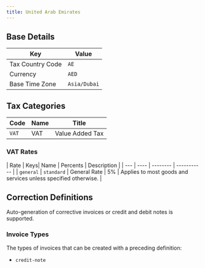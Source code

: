 ```yaml
---
title: United Arab Emirates
---
```


## Base Details

| Key | Value |
| --- | ----- |
| Tax Country Code | <code>AE</code> |
| Currency | <code>AED</code> |
| Base Time Zone | <code>Asia/Dubai</code> |

## Tax Categories

| Code | Name | Title |
| ---- | ---- | ----- |
| <code>VAT</code> | VAT | Value Added Tax |

### VAT Rates

| Rate | Keys| Name | Percents | Description |
| --- | ---- | -------- | ----------- |
| <code>general</code> | <code>standard</code> | General Rate | 5% | Applies to most goods and services unless specified otherwise. |

## Correction Definitions

Auto-generation of corrective invoices or credit and debit notes is
supported.

### Invoice Types

The types of invoices that can be created with a preceding definition:
- <code>credit-note</code>